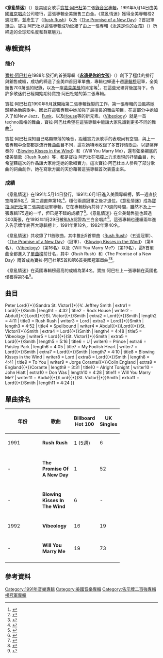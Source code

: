 {{Infobox album 
| Name       = 意亂情迷<br />Spellbound
| Type       = [[錄音室專輯|錄音室專輯]]
| Artist     = [[寶拉·阿巴杜|寶拉·阿巴杜]]
| Cover      = 
| Released   = 1991年5月14日
| Recorded   = 1990年9月{{ndash}}1991年3月
| Genre      = [[流行音樂|流行音樂]]、[[流行舞曲|流行舞曲]]、[[新傑克搖擺|新傑克搖擺]]
| Length     = 49:03
| Label      = [[維京唱片|維京唱片]]
| Producer   = [[The_Family_Stand|Peter Lord]]、[[王子_(音樂家)|Paisley Park]]、[[The_Family_Stand|V. Jeffrey Smith]]、[[Don_Was|Don Was]]、Jorge Corante
| Last album = ''[[Shut_Up_and_Dance_(The_Dance_Mixes)|Shut Up and Dance (The Dance Mixes)]]''<br />（1990）
| This album = '''''Spellbound'''''<br />（1991）
| Next album = ''[[Head_over_Heels_(Paula_Abdul_album)|Head Over Heels]]''<br />（1995）
| Misc        = {{Singles
|Name          = Spellbound
|Type          = Studio
|single 1      = [[Rush_Rush|Rush Rush]]
|single 1 date = 1991年5月2日
|single 2      = [[The_Promise_of_a_New_Day|The Promise of a New Day]]
|single 2 date = 1991年7月20日
|single 3      = [[Blowing_Kisses_in_the_Wind|Blowing Kisses in the Wind]]
|single 3 date = 1991年10月17日
|single 4      = [[Vibeology|Vibeology]]
|single 4 date = 1992年1月16日
|single 5      = Will You Marry Me?
|single 5 date = 1992年3月19日
}}
}}
《'''意亂情迷'''》（{{lang-en|'''Spellbound'''}}）是美國女歌手[[寶拉·阿巴杜|寶拉·阿巴杜]]第二張[[錄音室專輯|錄音室專輯]]，1991年5月14日由美國[[維京唱片|維京唱片]]公司發行，這張專輯全美銷售三白金。《意亂情迷》獲得全美專輯榜2週冠軍，並產生了〈[[Rush_Rush|Rush Rush]]〉以及〈[[The_Promise_of_a_New_Day|The Promise of a New Day]]〉2首冠軍單曲，寶拉·阿巴杜以這張專輯成功延續了由上一張專輯《[[永远是你的女孩|永遠是你的女孩]]》（{{lang-en|Forever Your Girl}}）所締造的全球知名度和群眾魅力。

==專輯資料==
===簡介===
[[寶拉·阿巴杜|寶拉·阿巴杜]]在1988年發行的首張專輯《'''[[永远是你的女孩|永遠是你的女孩]]'''》（{{lang-en|'''Forever Your Girl'''}}）創下了極佳的排行與銷售成績，成功的締造了全美四首冠軍單曲，專輯也蟬連十週[[Billboard_200|專輯榜]]冠軍，全美銷售700萬張的紀錄，以及一座[[葛萊美獎|葛萊美獎]]的肯定等<ref>{{Cite web |url=http://www.grammy.com/nominees/search?artist=+%09Paula+Abdul&field_nominee_work_value=&year=All&genre=All |title=美國葛萊美獎官網寶拉·阿巴杜獲獎紀錄 |accessdate=2015-03-30 |archive-date=2015-04-02 |archive-url=https://web.archive.org/web/20150402135329/http://www.grammy.com/nominees/search?artist=+%09Paula+Abdul&field_nominee_work_value=&year=All&genre=All |dead-url=no }}</ref>，在這些光環背後加持下，令許多歌迷們已經開始期待寶拉·阿巴杜她的第二張專輯。

寶拉·阿巴杜在1990年9月就開始第二張專輯錄製的工作，第一張專輯的曲風將她歸類為動感歌手，因此在這張專輯中她加強了最擅長的舞曲項目，在這部分中她加入了如New Jazz、[[Funk|Funk]]、以及[[House|House]]等的新元素。〈[[Vibeology|Vibeology]]〉就是一首techno風格的舞曲，寶拉·阿巴杜希望在這張專輯中能讓大家見識到更多不同的舞曲<ref>{{Cite web |url=http://www.billboard.com/articles/columns/chart-beat/266751/beyonces-singles-viva-variety |title=美國告示牌官網2009-11-10音樂報導 |accessdate=2015-03-30 |archive-date=2015-09-05 |archive-url=https://web.archive.org/web/20150905075232/http://www.billboard.com/articles/columns/chart-beat/266751/beyonces-singles-viva-variety |dead-url=no }}</ref>。

寶拉·阿巴杜深知自己略顯單薄的嗓音，距離實力派歌手的表現尚有空間，與上一張專輯中全部都是流行舞曲曲目不同，這次她特地收錄了多首抒情歌曲。以鍵盤伴奏的〈[[Blowing_Kisses_in_the_Wind|Blowing Kisses in the Wind]]〉和〈Will You Marry Me〉，還有弦樂襯底的優美情歌〈[[Rush_Rush|Rush Rush]]〉等，都是寶拉·阿巴杜在唱腔上力求表現的抒情曲目，也希望藉這次的作品讓大家肯定她的歌唱實力。這次寶拉·阿巴杜本人參與了部分歌曲的詞曲創作，她在寫歌方面的天份藉著這張專輯首次表露出來。

===成績===
《意亂情迷》在1991年5月14日發行，1991年6月1日進入美國專輯榜，第一週直接空降第5名<ref>{{Cite web |url=http://www.billboard.com/charts/billboard-200/1991-06-01 |title=1991-06-01告示牌單曲榜 |accessdate=2015-03-30 |archive-date=2015-09-18 |archive-url=https://web.archive.org/web/20150918055230/http://www.billboard.com/charts/billboard-200/1991-06-01 |dead-url=no }}</ref>，第二週直奔第1名<ref>{{Cite web |url=http://www.billboard.com/charts/billboard-200/1991-06-08 |title=1991-06-08告示牌單曲榜 |accessdate=2015-03-30 |archive-date=2015-09-16 |archive-url=https://web.archive.org/web/20150916010110/http://www.billboard.com/charts/billboard-200/1991-06-08 |dead-url=no }}</ref>，穩佔兩週冠軍之後才退位。《意亂情迷》成為[[寶拉·阿巴杜|寶拉·阿巴杜]]第二張美國冠軍專輯，它在專輯榜內共待了70週的時間，雖然不及上一張專輯175週的一半，但已是不錯的成績了<ref>{{Cite web |url=http://www.billboard.com/artist/328428/paula-abdul/chart?f=305 |title=美國告示牌官網寶拉·阿巴杜專輯榜成績 |accessdate=2015-03-30 |archive-date=2015-06-12 |archive-url=https://web.archive.org/web/20150612102605/http://www.billboard.com/artist/328428/paula-abdul/chart?f=305 |dead-url=no }}</ref>。《意亂情迷》在全美銷售量也超過300萬張，在1992年1月29日被[[RIAA|RIAA]]認證為三白金唱片<ref>{{Cite web |url=http://www.riaa.com/goldandplatinumdata.php?content_selector=gold-platinum-searchable-database |title=美國RIAA官網寶拉·阿巴杜專輯單曲銷量 |accessdate=2015-03-30 |archive-date=2013-01-04 |archive-url=https://web.archive.org/web/20130104132513/http://www.riaa.com/goldandplatinumdata.php?content_selector=gold-platinum-searchable-database |dead-url=no }}</ref>。這張專輯也連續兩年進入告示牌年終百大專輯榜上，1991年第18名，1992年第40名。

《意亂情迷》共收錄了11首歌曲，其中推出5首單曲〈[[Rush_Rush|Rush Rush]]〉（五週冠軍）、〈[[The_Promise_of_a_New_Day|The Promise of a New Day]]〉（冠軍）、〈[[Blowing_Kisses_in_the_Wind|Blowing Kisses in the Wind]]〉（第6名）、〈[[Vibeology|Vibeology]]〉（第16名）以及〈Will You Marry Me?〉（第19名），這5首單曲全都進入了[[Billboard_Hot_100|單曲榜]]前廿名，其中〈Rush Rush〉和〈The Promise of a New Day〉兩首成為寶拉·阿巴杜第5首和第6首美國冠軍單曲<ref>{{Cite web |url=http://www.billboard.com/articles/columns/chart-beat/266751/beyonces-singles-viva-variety |title=美國告示牌官網2009-11-30音樂報導 |accessdate=2015-03-30 |archive-date=2015-09-05 |archive-url=https://web.archive.org/web/20150905075232/http://www.billboard.com/articles/columns/chart-beat/266751/beyonces-singles-viva-variety |dead-url=no }}</ref><ref>{{Cite web |url=http://www.billboard.com/articles/news/5885830/katy-perry-dark-horse-hot-100-no-1 |title=美國告示牌官網2014-01-29音樂報導 |accessdate=2015-03-30 |archive-date=2014-02-12 |archive-url=https://web.archive.org/web/20140212100443/http://www.billboard.com/articles/news/5885830/katy-perry-dark-horse-hot-100-no-1 |dead-url=no }}</ref>。

《意亂情迷》在英國專輯榜最高的成績為第4名，寶拉·阿巴杜上一張專輯在英國也僅獲得第3名<ref>{{Cite web |url=http://www.officialcharts.com/artist/25106/PAULA-ABDUL/ |title=英國排行榜官網寶拉·阿巴杜專輯單曲成績 |accessdate=2015-03-30 |archive-date=2016-07-02 |archive-url=https://web.archive.org/web/20160702181248/http://www.officialcharts.com/artist/25106/paula-abdul/ |dead-url=no }}</ref>。

==曲目==
{{tracklist
| extra_column    = Producer(s)
| title1          = The Promise of a New Day
| writer1         = Abdul{{*}}Peter Lord{{*}}Sandra St. Victor{{*}}V. Jeffrey Smith
| extra1          = Lord{{*}}Smith
| length1         = 4:32
| title2          = Rock House
| writer2         = Abdul{{*}}Lord{{*}}St. Victor{{*}}Smith
| extra2          = Lord{{*}}Smith
| length2         = 4:11
| title3          = Rush Rush
| writer3         = Lord
| extra3          = Lord{{*}}Smith
| length3         = 4:52
| title4          = Spellbound
| writer4         = Abdul{{*}}Lord{{*}}St. Victor{{*}}Smith
| extra4          = Lord{{*}}Smith
| length4         = 4:48
| title5          = Vibeology
| writer5         = Lord{{*}}St. Victor{{*}}Smith
| extra5          = Lord{{*}}Smith
| length5         = 5:16
| title6          = U
| writer6         = Prince
| extra6          = Paisley Park
| length6         = 4:05
| title7          = My Foolish Heart
| writer7         = Lord{{*}}Smith
| extra7          = Lord{{*}}Smith
| length7         = 4:10
| title8          = Blowing Kisses in the Wind
| writer8         = Lord
| extra8          = Lord{{*}}Smith
| length8         = 4:41
| title9          = To You
| writer9         = Jorge Corante{{*}}Colin England
| extra9          = England{{*}}Corante
| length9         = 3:31
| title10         = Alright Tonight
| writer10        = John Hiatt
| extra10         = Don Was
| length10        = 4:28
| title11         = Will You Marry Me?
| writer11        = Abdul{{*}}Lord{{*}}St. Victor{{*}}Smith
| extra11         = Lord{{*}}Smith
| length11        = 4:24
}}

==單曲排名==
{| class="wikitable" width="58%"
|-align=center
! width="8%"|年份
! width="30%"|歌曲
! width="10%"|Billboard Hot 100
! width="10%"|UK Singles
|- align=center
| 1991
| '''Rush Rush'''
| 1 (5週)
| 6
|-
|- align=center
| -
| '''The Promise Of A New Day'''
| 1
| 52
|-
|- align=center
| -
| '''Blowing Kisses In The Wind'''
| 6
| -
|-
|- align=center
| 1992
| '''Vibeology'''
| 16
| 19
|-
|- align=center
| -
| '''Will You Marry Me'''
| 19
| 73
|-
|}

==參考資料==
{{reflist|3}}
[[Category:1991年音樂專輯|Category:1991年音樂專輯]]
[[Category:美國音樂專輯|Category:美國音樂專輯]]
[[Category:告示牌二百強專輯榜冠軍專輯|Category:告示牌二百強專輯榜冠軍專輯]]